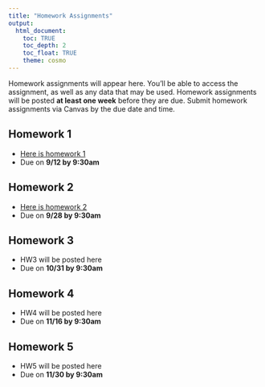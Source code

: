 ```yaml
---
title: "Homework Assignments"
output: 
  html_document:
    toc: TRUE
    toc_depth: 2
    toc_float: TRUE
    theme: cosmo
---
```


Homework assignments will appear here. You'll be able to access the assignment, as well as any data that may be used. Homework assignments will be posted **at least one week** before they are due. Submit homework assignments via Canvas by the due date and time.

## Homework 1
- [Here is homework 1](homework/homework_1.html)
- Due on **9/12 by 9:30am**

## Homework 2
- [Here is homework 2](homework/homework_2.html)
- Due on **9/28 by 9:30am**

## Homework 3
- HW3 will be posted here
- Due on **10/31 by 9:30am**

## Homework 4
- HW4 will be posted here
- Due on **11/16 by 9:30am**

## Homework 5
- HW5 will be posted here
- Due on **11/30 by 9:30am**